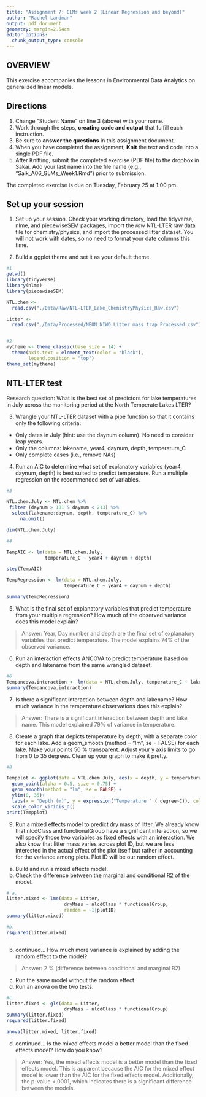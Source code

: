 ```yaml
---
title: "Assignment 7: GLMs week 2 (Linear Regression and beyond)"
author: "Rachel Landman"
output: pdf_document
geometry: margin=2.54cm
editor_options: 
  chunk_output_type: console
---
```


## OVERVIEW

This exercise accompanies the lessons in Environmental Data Analytics on generalized linear models. 

## Directions
1. Change "Student Name" on line 3 (above) with your name.
3. Work through the steps, **creating code and output** that fulfill each instruction.
4. Be sure to **answer the questions** in this assignment document.
6. When you have completed the assignment, **Knit** the text and code into a single PDF file.
8. After Knitting, submit the completed exercise (PDF file) to the dropbox in Sakai. Add your last name into the file name (e.g., "Salk_A06_GLMs_Week1.Rmd") prior to submission.

The completed exercise is due on Tuesday, February 25 at 1:00 pm.

## Set up your session 
1. Set up your session. Check your working directory, load the tidyverse, nlme, and piecewiseSEM packages, import the *raw* NTL-LTER raw data file for chemistry/physics, and import the processed litter dataset. You will not work with dates, so no need to format your date columns this time.

2. Build a ggplot theme and set it as your default theme.

```r
#1
getwd()
library(tidyverse)
library(nlme)
library(piecewiseSEM)

NTL.chem <- 
  read.csv("./Data/Raw/NTL-LTER_Lake_ChemistryPhysics_Raw.csv")

Litter <- 
  read.csv("./Data/Processed/NEON_NIWO_Litter_mass_trap_Processed.csv")


#2
mytheme <- theme_classic(base_size = 14) +
  theme(axis.text = element_text(color = "black"), 
        legend.position = "top")
theme_set(mytheme)

```


## NTL-LTER test
Research question: What is the best set of predictors for lake temperatures in July across the monitoring period at the North Temperate Lakes LTER? 

3. Wrangle your NTL-LTER dataset with a pipe function so that it contains only the following criteria: 

* Only dates in July (hint: use the daynum column). No need to consider leap years.
* Only the columns: lakename, year4, daynum, depth, temperature_C
* Only complete cases (i.e., remove NAs)

4. Run an AIC to determine what set of explanatory variables (year4, daynum, depth) is best suited to predict temperature. Run a multiple regression on the recommended set of variables. 

```r
#3

NTL.chem.July <- NTL.chem %>%
 filter (daynum > 181 & daynum < 213) %>%
  select(lakename:daynum, depth, temperature_C) %>%
     na.omit()

dim(NTL.chem.July)

#4

TempAIC <- lm(data = NTL.chem.July, 
              temperature_C ~ year4 + daynum + depth)

step(TempAIC)

TempRegression <- lm(data = NTL.chem.July, 
                     temperature_C ~ year4 + daynum + depth)

summary(TempRegression)
```

5. What is the final set of explanatory variables that predict temperature from your multiple regression? How much of the observed variance does this model explain?

> Answer: Year, Day number and depth are the final set of explanatory 
variables that predict temperature. The model explains 74% of the observed variance. 

6. Run an interaction effects ANCOVA to predict temperature based on depth and lakename from the same wrangled dataset.

```r
#6
Tempancova.interaction <- lm(data = NTL.chem.July, temperature_C ~ lakename * depth)
summary(Tempancova.interaction)

```

7. Is there a significant interaction between depth and lakename? How much variance in the temperature observations does this explain?

> Answer: There is a significant interaction between depth and lake name. This model explained 79% of variance in temperature. 

8. Create a graph that depicts temperature by depth, with a separate color for each lake. Add a geom_smooth (method = "lm", se = FALSE) for each lake. Make your points 50 % transparent. Adjust your y axis limits to go from 0 to 35 degrees. Clean up your graph to make it pretty. 

```r
#8

Tempplot <- ggplot(data = NTL.chem.July, aes(x = depth, y = temperature_C, color = lakename)) + 
  geom_point(alpha = 0.5, size = 0.75) + 
  geom_smooth(method = "lm", se = FALSE) +
  ylim(0, 35)+
  labs(x = "Depth (m)", y = expression("Temperature " ( degree~C)), color = "")+
  scale_color_viridis_d()
print(Tempplot)


```

9. Run a mixed effects model to predict dry mass of litter. We already know that nlcdClass and functionalGroup have a significant interaction, so we will specify those two variables as fixed effects with an interaction. We also know that litter mass varies across plot ID, but we are less interested in the actual effect of the plot itself but rather in accounting for the variance among plots. Plot ID will be our random effect.

a. Build and run a mixed effects model.
b. Check the difference between the marginal and conditional R2 of the model. 

```r

# a. 
litter.mixed <- lme(data = Litter,
                     dryMass ~ nlcdClass * functionalGroup, 
                     random = ~1|plotID)
summary(litter.mixed)

#b. 
rsquared(litter.mixed)



```

b. continued... How much more variance is explained by adding the random effect to the model? 

> Answer: 2 % (difference between conditional and marginal R2)

c. Run the same model without the random effect.
d. Run an anova on the two tests. 
```r
 
#c. 
litter.fixed <- gls(data = Litter,
                     dryMass ~ nlcdClass * functionalGroup)
summary(litter.fixed)
rsquared(litter.fixed)

anova(litter.mixed, litter.fixed)

```

d. continued... Is the mixed effects model a better model than the fixed effects model? How do you know?

> Answer: Yes, the mixed effects model is a better model than the fixed effects model. This is apparent because the AIC for the mixed effect model is lower than the AIC for the fixed effects model. Additionally, the p-value <.0001, which indicates there is a significant difference between the models. 